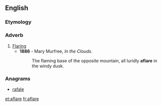 ==English==

===Etymology===
{{prefix|a|flare}}

===Adverb===
{{en-adv}}

# [[flare|Flaring]]
#* '''1886''' - Mary Murfree, ''In the Clouds''.
#*: The flaming base of the opposite mountain, all luridly '''aflare''' in the windy dusk.

===Anagrams===
* [[rafale#English|rafale]]

[[et:aflare]]
[[fr:aflare]]